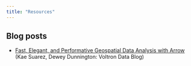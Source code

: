 ```yaml
---
title: "Resources"
---
```


## Blog posts

- [Fast, Elegant, and Performative Geospatial Data Analysis with Arrow](https://voltrondata.com/resources/geospatial_data_in_apache_arrow) (Kae Suarez, Dewey Dunnington: Voltron Data Blog)

